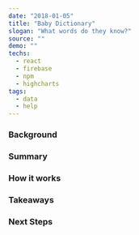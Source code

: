 ---
date: "2018-01-05"
title: "Baby Dictionary"
slogan: "What words do they know?"
source: ""
demo: ""
techs:
  - react
  - firebase
  - npm
  - highcharts
tags:
  - data
  - help
---

### Background

### Summary

### How it works

### Takeaways

### Next Steps